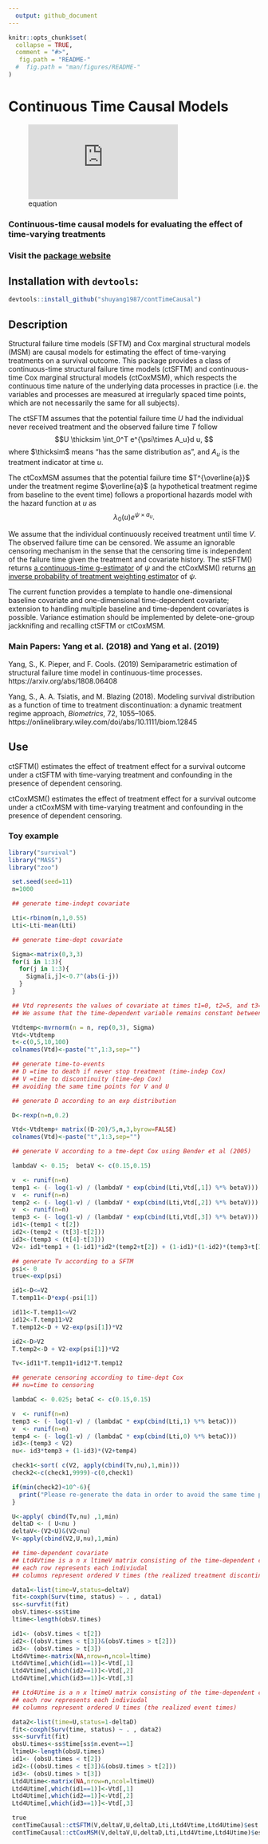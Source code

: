 ```yaml
---
  output: github_document
---
```


<!-- rmarkdown v1 -->

<!-- README.md is generated from README.Rmd. Please edit that file -->

```r
knitr::opts_chunk$set(
  collapse = TRUE,
  comment = "#>",
   fig.path = "README-"
  #  fig.path = "man/figures/README-"
)
```


# Continuous Time Causal Models

![equation](http://www.sciweavers.org/tex2img.php?eq=1%2Bsin%28mc%5E2%29&bc=White&fc=Black&im=jpg&fs=12&ff=arev&edit=)

### Continuous-time causal models for evaluating the effect of time-varying treatments  

### Visit the [package website](https://github.com/shuyang1987/contTimeCausal)

## Installation with `devtools`:

```r
devtools::install_github("shuyang1987/contTimeCausal")
```

## Description




Structural failure time models (SFTM) and Cox marginal structural models (MSM) are causal models for estimating the effect of time-varying treatments on a survival outcome. 
This package provides a class of continuous-time structural failure time models (ctSFTM) and continuous-time Cox marginal structural models (ctCoxMSM), which respects the continuous time nature of the underlying data processes in practice (i.e. the variables and processes are measured at irregularly spaced time points, which are not necessarily the same for all subjects). 

The ctSFTM assumes that the potential failure time $U$ had the individual never received treatment and the observed failure time $T$ follow
$$U \thicksim \int_0^T e^{\psi\times A_u}d u, $$
where $\thicksim$ means "has the same distribution as", and $A_u$ is the treatment indicator at time $u$.

The ctCoxMSM assumes that the potential failure time 
$T^{\overline{a}}$ under the treatment regime $\overline{a}$ (a hypothetical treatment regime from baseline to the event time) follows a proportional hazards model with the hazard function at $u$ as $$\lambda_0(u)e^{\psi\times a_u}.$$

We assume that the individual continuously received treatment until time $V$. The observed failure time can be censored. We assume an ignorable censoring mechanism in the sense that the censoring time is independent of the failure time given the treatment and covariate history. The stSFTM() returns [a continuous-time g-estimator](https://arxiv.org/abs/1808.06408)
of $\psi$ and the ctCoxMSM() returns [an inverse probability of treatment weighting estimator](https://onlinelibrary.wiley.com/doi/abs/10.1111/biom.12845) of $\psi$.

The current function provides a template to handle one-dimensional baseline covariate and one-dimensional time-dependent covariate; extension to handling multiple baseline  and  time-dependent covariates is possible. Variance estimation should be implemented by delete-one-group jackknifing and recalling ctSFTM or ctCoxMSM.



### Main Papers: Yang et al. (2018) and Yang et al. (2019)

Yang, S., K. Pieper, and F. Cools. (2019) Semiparametric estimation of structural failure time model in continuous-time processes. https://arxiv.org/abs/1808.06408

Yang, S., A. A. Tsiatis, and M. Blazing (2018). Modeling survival distribution as a function of time to treatment discontinuation: a dynamic treatment regime approach, *Biometrics*,
 72, 1055--1065. https://onlinelibrary.wiley.com/doi/abs/10.1111/biom.12845


## Use

ctSFTM()   estimates the effect of treatment effect for a survival outcome under a ctSFTM with time-varying treatment and confounding in the presence of dependent censoring.

ctCoxMSM() estimates the effect of treatment effect for a survival outcome under a ctCoxMSM with time-varying treatment and confounding in the presence of dependent censoring.


### Toy example

```r
library("survival")
library("MASS")
library("zoo")

 set.seed(seed=11)
 n=1000

 ## generate time-indept covariate

 Lti<-rbinom(n,1,0.55)
 Lti<-Lti-mean(Lti)

 ## generate time-dept covariate

 Sigma<-matrix(0,3,3)
 for(i in 1:3){
   for(j in 1:3){
     Sigma[i,j]<-0.7^(abs(i-j))
   }
 }

 ## Vtd represents the values of covariate at times t1=0, t2=5, and t3=10.
 ## We assume that the time-dependent variable remains constant between measurements.

 Vtdtemp<-mvrnorm(n = n, rep(0,3), Sigma)
 Vtd<-Vtdtemp
 t<-c(0,5,10,100)
 colnames(Vtd)<-paste("t",1:3,sep="")

 ## generate time-to-events
 ## D =time to death if never stop treatment (time-indep Cox)
 ## V =time to discontinuity (time-dep Cox)
 ## avoiding the same time points for V and U

 ## generate D according to an exp distribution

 D<-rexp(n=n,0.2)

 Vtd<-Vtdtemp+ matrix((D-20)/5,n,3,byrow=FALSE)
 colnames(Vtd)<-paste("t",1:3,sep="")

 ## generate V according to a tme-dept Cox using Bender et al (2005)

 lambdaV <- 0.15;  betaV <- c(0.15,0.15)

 v  <- runif(n=n)
 temp1 <- (- log(1-v) / (lambdaV * exp(cbind(Lti,Vtd[,1]) %*% betaV)))
 v  <- runif(n=n)
 temp2 <- (- log(1-v) / (lambdaV * exp(cbind(Lti,Vtd[,2]) %*% betaV)))
 v  <- runif(n=n)
 temp3 <- (- log(1-v) / (lambdaV * exp(cbind(Lti,Vtd[,3]) %*% betaV)))
 id1<-(temp1 < t[2])
 id2<-(temp2 < (t[3]-t[2]))
 id3<-(temp3 < (t[4]-t[3]))
 V2<- id1*temp1 + (1-id1)*id2*(temp2+t[2]) + (1-id1)*(1-id2)*(temp3+t[3])

 ## generate Tv according to a SFTM
 psi<- 0
 true<-exp(psi)

 id1<-D<=V2
 T.temp11<-D*exp(-psi[1])

 id11<-T.temp11<=V2
 id12<-T.temp11>V2
 T.temp12<-D + V2-exp(psi[1])*V2

 id2<-D>V2
 T.temp2<-D + V2-exp(psi[1])*V2

 Tv<-id11*T.temp11+id12*T.temp12

 ## generate censoring according to time-dept Cox
 ## nu=time to censoring

 lambdaC <- 0.025; betaC <- c(0.15,0.15)

 v  <- runif(n=n)
 temp3 <- (- log(1-v) / (lambdaC * exp(cbind(Lti,1) %*% betaC)))
 v  <- runif(n=n)
 temp4 <- (- log(1-v) / (lambdaC * exp(cbind(Lti,0) %*% betaC)))
 id3<-(temp3 < V2)
 nu<- id3*temp3 + (1-id3)*(V2+temp4)

 check1<-sort( c(V2, apply(cbind(Tv,nu),1,min)))
 check2<-c(check1,9999)-c(0,check1)

 if(min(check2)<10^-6){
   print("Please re-generate the data in order to avoid the same time points for V and U")
 }

 U<-apply( cbind(Tv,nu) ,1,min)
 deltaD <- ( U<nu )
 deltaV<-(V2<U)&(V2<nu)
 V<-apply(cbind(V2,U,nu),1,min)

 ## time-dependent covariate
 ## Ltd4Vtime is a n x ltimeV matrix consisting of the time-dependent cov
 ## each row represents each indiviudal
 ## columns represent ordered V times (the realized treatment discontinuation times)

 data1<-list(time=V,status=deltaV)
 fit<-coxph(Surv(time, status) ~ . , data1)
 ss<-survfit(fit)
 obsV.times<-ss$time
 ltime<-length(obsV.times)

 id1<- (obsV.times < t[2])
 id2<-((obsV.times < t[3])&(obsV.times > t[2]))
 id3<- (obsV.times > t[3])
 Ltd4Vtime<-matrix(NA,nrow=n,ncol=ltime)
 Ltd4Vtime[,which(id1==1)]<-Vtd[,1]
 Ltd4Vtime[,which(id2==1)]<-Vtd[,2]
 Ltd4Vtime[,which(id3==1)]<-Vtd[,3]

 ## Ltd4Utime is a n x ltimeU matrix consisting of the time-dependent cov
 ## each row represents each indiviudal
 ## columns represent ordered U times (the realized event times)

 data2<-list(time=U,status=1-deltaD)
 fit<-coxph(Surv(time, status) ~ . , data2)
 ss<-survfit(fit)
 obsU.times<-ss$time[ss$n.event==1]
 ltimeU<-length(obsU.times)
 id1<- (obsU.times < t[2])
 id2<-((obsU.times < t[3])&(obsU.times > t[2]))
 id3<- (obsU.times > t[3])
 Ltd4Utime<-matrix(NA,nrow=n,ncol=ltimeU)
 Ltd4Utime[,which(id1==1)]<-Vtd[,1]
 Ltd4Utime[,which(id2==1)]<-Vtd[,2]
 Ltd4Utime[,which(id3==1)]<-Vtd[,3]

 true
 contTimeCausal::ctSFTM(V,deltaV,U,deltaD,Lti,Ltd4Vtime,Ltd4Utime)$est
 contTimeCausal::ctCoxMSM(V,deltaV,U,deltaD,Lti,Ltd4Vtime,Ltd4Utime)$est
```


